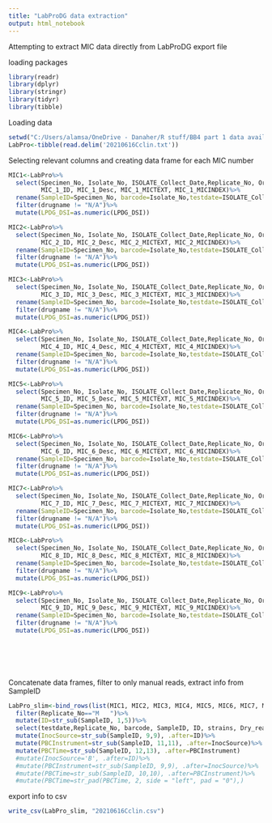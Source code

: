 ---
title: "LabProDG data extraction"
output: html_notebook
---

Attempting to extract MIC data directly from LabProDG export file

loading packages
```{r}
library(readr)
library(dplyr)
library(stringr)
library(tidyr)
library(tibble)
```

Loading data
```{r}
setwd("C:/Users/alamsa/OneDrive - Danaher/R stuff/BB4 part 1 data avails phase 1")
LabPro<-tibble(read.delim('20210616Cclin.txt'))
```

Selecting relevant columns and creating data frame for each MIC number
```{r}
MIC1<-LabPro%>%
  select(Specimen_No, Isolate_No, ISOLATE_Collect_Date,Replicate_No, Organism_Desc, Replicate_FREETEXT, Replicate_Comment_1, TESTGROUP_ID, 
         MIC_1_ID, MIC_1_Desc, MIC_1_MICTEXT, MIC_1_MICINDEX)%>%
  rename(SampleID=Specimen_No, barcode=Isolate_No,testdate=ISOLATE_Collect_Date, strains=Organism_Desc,Dry_readtime=Replicate_Comment_1, panel=TESTGROUP_ID, anti=MIC_1_ID, drugname=MIC_1_Desc, LPDG_MIC=MIC_1_MICTEXT, LPDG_DSI=MIC_1_MICINDEX)%>%
  filter(drugname != "N/A")%>%
  mutate(LPDG_DSI=as.numeric(LPDG_DSI))

MIC2<-LabPro%>%
  select(Specimen_No, Isolate_No, ISOLATE_Collect_Date,Replicate_No, Organism_Desc, Replicate_FREETEXT, Replicate_Comment_1, TESTGROUP_ID,
         MIC_2_ID, MIC_2_Desc, MIC_2_MICTEXT, MIC_2_MICINDEX)%>%
  rename(SampleID=Specimen_No, barcode=Isolate_No,testdate=ISOLATE_Collect_Date, strains=Organism_Desc,Dry_readtime=Replicate_Comment_1, panel=TESTGROUP_ID, anti=MIC_2_ID, drugname=MIC_2_Desc, LPDG_MIC=MIC_2_MICTEXT, LPDG_DSI=MIC_2_MICINDEX)%>%
  filter(drugname != "N/A")%>%
  mutate(LPDG_DSI=as.numeric(LPDG_DSI))

MIC3<-LabPro%>%
  select(Specimen_No, Isolate_No, ISOLATE_Collect_Date,Replicate_No, Organism_Desc, Replicate_FREETEXT, Replicate_Comment_1, TESTGROUP_ID,
         MIC_3_ID, MIC_3_Desc, MIC_3_MICTEXT, MIC_3_MICINDEX)%>%
  rename(SampleID=Specimen_No, barcode=Isolate_No,testdate=ISOLATE_Collect_Date, strains=Organism_Desc,Dry_readtime=Replicate_Comment_1, panel=TESTGROUP_ID, anti=MIC_3_ID, drugname=MIC_3_Desc, LPDG_MIC=MIC_3_MICTEXT, LPDG_DSI=MIC_3_MICINDEX)%>%
  filter(drugname != "N/A")%>%
  mutate(LPDG_DSI=as.numeric(LPDG_DSI))

MIC4<-LabPro%>%
  select(Specimen_No, Isolate_No, ISOLATE_Collect_Date,Replicate_No, Organism_Desc, Replicate_FREETEXT, Replicate_Comment_1, TESTGROUP_ID,
         MIC_4_ID, MIC_4_Desc, MIC_4_MICTEXT, MIC_4_MICINDEX)%>%
  rename(SampleID=Specimen_No, barcode=Isolate_No,testdate=ISOLATE_Collect_Date, strains=Organism_Desc,Dry_readtime=Replicate_Comment_1, panel=TESTGROUP_ID, anti=MIC_4_ID, drugname=MIC_4_Desc, LPDG_MIC=MIC_4_MICTEXT, LPDG_DSI=MIC_4_MICINDEX)%>%
  filter(drugname != "N/A")%>%
  mutate(LPDG_DSI=as.numeric(LPDG_DSI))

MIC5<-LabPro%>%
  select(Specimen_No, Isolate_No, ISOLATE_Collect_Date,Replicate_No, Organism_Desc, Replicate_FREETEXT, Replicate_Comment_1, TESTGROUP_ID,
         MIC_5_ID, MIC_5_Desc, MIC_5_MICTEXT, MIC_5_MICINDEX)%>%
  rename(SampleID=Specimen_No, barcode=Isolate_No,testdate=ISOLATE_Collect_Date, strains=Organism_Desc,Dry_readtime=Replicate_Comment_1, panel=TESTGROUP_ID, anti=MIC_5_ID, drugname=MIC_5_Desc, LPDG_MIC=MIC_5_MICTEXT, LPDG_DSI=MIC_5_MICINDEX)%>%
  filter(drugname != "N/A")%>%
  mutate(LPDG_DSI=as.numeric(LPDG_DSI))

MIC6<-LabPro%>%
  select(Specimen_No, Isolate_No, ISOLATE_Collect_Date,Replicate_No, Organism_Desc, Replicate_FREETEXT, Replicate_Comment_1, TESTGROUP_ID,
         MIC_6_ID, MIC_6_Desc, MIC_6_MICTEXT, MIC_6_MICINDEX)%>%
  rename(SampleID=Specimen_No, barcode=Isolate_No,testdate=ISOLATE_Collect_Date, strains=Organism_Desc,Dry_readtime=Replicate_Comment_1, panel=TESTGROUP_ID, anti=MIC_6_ID, drugname=MIC_6_Desc, LPDG_MIC=MIC_6_MICTEXT, LPDG_DSI=MIC_6_MICINDEX)%>%
  filter(drugname != "N/A")%>%
  mutate(LPDG_DSI=as.numeric(LPDG_DSI))

MIC7<-LabPro%>%
  select(Specimen_No, Isolate_No, ISOLATE_Collect_Date,Replicate_No, Organism_Desc, Replicate_FREETEXT, Replicate_Comment_1, TESTGROUP_ID,
         MIC_7_ID, MIC_7_Desc, MIC_7_MICTEXT, MIC_7_MICINDEX)%>%
  rename(SampleID=Specimen_No, barcode=Isolate_No,testdate=ISOLATE_Collect_Date, strains=Organism_Desc,Dry_readtime=Replicate_Comment_1, panel=TESTGROUP_ID, anti=MIC_7_ID, drugname=MIC_7_Desc, LPDG_MIC=MIC_7_MICTEXT, LPDG_DSI=MIC_7_MICINDEX)%>%
  filter(drugname != "N/A")%>%
  mutate(LPDG_DSI=as.numeric(LPDG_DSI))

MIC8<-LabPro%>%
  select(Specimen_No, Isolate_No, ISOLATE_Collect_Date,Replicate_No, Organism_Desc, Replicate_FREETEXT, Replicate_Comment_1, TESTGROUP_ID,
         MIC_8_ID, MIC_8_Desc, MIC_8_MICTEXT, MIC_8_MICINDEX)%>%
  rename(SampleID=Specimen_No, barcode=Isolate_No,testdate=ISOLATE_Collect_Date, strains=Organism_Desc,Dry_readtime=Replicate_Comment_1, panel=TESTGROUP_ID, anti=MIC_8_ID, drugname=MIC_8_Desc, LPDG_MIC=MIC_8_MICTEXT, LPDG_DSI=MIC_8_MICINDEX)%>%
  filter(drugname != "N/A")%>%
  mutate(LPDG_DSI=as.numeric(LPDG_DSI))

MIC9<-LabPro%>%
  select(Specimen_No, Isolate_No, ISOLATE_Collect_Date,Replicate_No, Organism_Desc, Replicate_FREETEXT, Replicate_Comment_1, TESTGROUP_ID,
         MIC_9_ID, MIC_9_Desc, MIC_9_MICTEXT, MIC_9_MICINDEX)%>%
  rename(SampleID=Specimen_No, barcode=Isolate_No,testdate=ISOLATE_Collect_Date, strains=Organism_Desc,Dry_readtime=Replicate_Comment_1, panel=TESTGROUP_ID, anti=MIC_9_ID, drugname=MIC_9_Desc, LPDG_MIC=MIC_9_MICTEXT, LPDG_DSI=MIC_9_MICINDEX)%>%
  filter(drugname != "N/A")%>%
  mutate(LPDG_DSI=as.numeric(LPDG_DSI))



  
 
```
Concatenate data frames, filter to only manual reads, extract info from SampleID

```{r}
LabPro_slim<-bind_rows(list(MIC1, MIC2, MIC3, MIC4, MIC5, MIC6, MIC7, MIC8, MIC9))%>%
  filter(Replicate_No=="M   ")%>%
  mutate(ID=str_sub(SampleID, 1,5))%>%
  select(testdate,Replicate_No, barcode, SampleID, ID, strains, Dry_readtime, panel, anti, drugname, LPDG_MIC, LPDG_DSI)%>%
  mutate(InocSource=str_sub(SampleID, 9,9), .after=ID)%>%
  mutate(PBCInstrument=str_sub(SampleID, 11,11), .after=InocSource)%>%
  mutate(PBCTime=str_sub(SampleID, 12,13), .after=PBCInstrument)
  #mutate(InocSource='B', .after=ID)%>%
  #mutate(PBCInstrument=str_sub(SampleID, 9,9), .after=InocSource)%>%
  #mutate(PBCTime=str_sub(SampleID, 10,10), .after=PBCInstrument)%>%
  #mutate(PBCTime=str_pad(PBCTime, 2, side = "left", pad = "0"),)
```


export info to csv

```{r}
write_csv(LabPro_slim, "20210616Cclin.csv")
```

